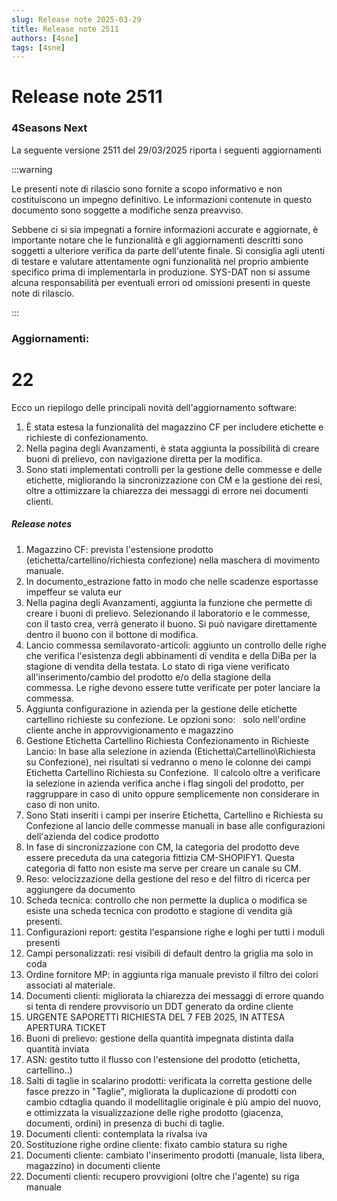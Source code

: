 ```yaml
---
slug: Release note 2025-03-29
title: Release note 2511
authors: [4sne]
tags: [4sne]
---
```


# Release note 2511

### 4Seasons Next

La seguente versione 2511 del 29/03/2025 riporta i seguenti aggiornamenti

:::warning

Le presenti note di rilascio sono fornite a scopo informativo e non costituiscono un impegno definitivo. Le informazioni contenute in questo documento sono soggette a modifiche senza preavviso.

Sebbene ci si sia impegnati a fornire informazioni accurate e aggiornate, è importante notare che le funzionalità e gli aggiornamenti descritti sono soggetti a ulteriore verifica da parte dell'utente finale.  Si consiglia agli utenti di testare e valutare attentamente ogni funzionalità nel proprio ambiente specifico prima di implementarla in produzione.
SYS-DAT non si assume alcuna responsabilità per eventuali errori od omissioni presenti in queste note di rilascio.

:::


<!-- truncate -->

### Aggiornamenti:        

#  22

Ecco un riepilogo delle principali novità dell'aggiornamento software:

1. È stata estesa la funzionalità del magazzino CF per includere etichette e richieste di confezionamento. 
2. Nella pagina degli Avanzamenti, è stata aggiunta la possibilità di creare buoni di prelievo, con navigazione diretta per la modifica. 
3. Sono stati implementati controlli per la gestione delle commesse e delle etichette, migliorando la sincronizzazione con CM e la gestione dei resi, oltre a ottimizzare la chiarezza dei messaggi di errore nei documenti clienti.


##### Release notes

1. Magazzino CF: prevista l'estensione prodotto (etichetta/cartellino/richiesta confezione) nella maschera di movimento manuale.&nbsp; 
1. In documento_estrazione fatto in modo che nelle scadenze esportasse impeffeur se valuta eur 
1. Nella pagina degli Avanzamenti, aggiunta la funzione che permette di creare i buoni di prelievo. Selezionando il laboratorio e le commesse, con il tasto crea, verrà generato il buono. Si può navigare direttamente dentro il buono con il bottone di modifica. 
1. Lancio commessa semilavorato-articoli: aggiunto un controllo delle righe che verifica l'esistenza degli abbinamenti di vendita e della DiBa per la stagione di vendita della testata.&nbsp;Lo stato di riga viene verificato all'inserimento/cambio del prodotto e/o della stagione della commessa.&nbsp;Le righe devono essere tutte verificate per poter lanciare la commessa. 
1. Aggiunta configurazione in azienda per la gestione delle etichette cartellino richieste su confezione. Le opzioni sono:&nbsp; &nbsp;solo nell'ordine cliente anche in approvvigionamento e magazzino   
1. Gestione Etichetta Cartellino Richiesta Confezionamento in Richieste Lancio: In base alla selezione in azienda (Etichetta\Cartellino\Richiesta su Confezione), nei risultati si vedranno o meno le colonne dei campi Etichetta Cartellino Richiesta su Confezione.&nbsp; Il calcolo oltre a verificare la selezione in azienda verifica anche i flag singoli del prodotto, per raggruppare in caso di unito oppure semplicemente non considerare in caso di non unito. 
1. Sono Stati inseriti i campi per inserire Etichetta, Cartellino e Richiesta su Confezione al lancio delle commesse manuali in base alle configurazioni dell'azienda del codice prodotto 
1. In fase di sincronizzazione con CM, la categoria del prodotto deve essere preceduta da una categoria fittizia CM-SHOPIFY1. Questa categoria di fatto non esiste ma serve per creare un canale su CM.   
1. Reso: velocizzazione della gestione del reso e del filtro di ricerca per aggiungere da documento 
1. Scheda tecnica: controllo che non permette la duplica o modifica se esiste una scheda tecnica con prodotto e stagione di vendita già presenti.  
1. Configurazioni report: gestita l'espansione righe e loghi per tutti i moduli presenti 
1. Campi personalizzati: resi visibili di default dentro la griglia ma solo in coda 
1. Ordine fornitore MP: in aggiunta riga manuale previsto il filtro dei colori associati al materiale. 
1. Documenti clienti: migliorata la chiarezza dei messaggi di errore quando si tenta di rendere provvisorio un DDT generato da ordine cliente   
1. URGENTE SAPORETTI RICHIESTA DEL 7 FEB 2025, IN ATTESA APERTURA TICKET 
1. Buoni di prelievo:&nbsp;gestione della quantità impegnata distinta dalla quantità inviata 
1. ASN: gestito tutto il flusso con l'estensione del prodotto (etichetta, cartellino..) 
1. Salti di taglie in scalarino prodotti: verificata la corretta gestione delle fasce prezzo in &quot;Taglie&quot;, migliorata la duplicazione di prodotti con cambio cdtaglia quando il modellitaglie originale è più ampio del nuovo, e ottimizzata la visualizzazione delle righe prodotto (giacenza, documenti, ordini) in presenza di buchi di taglie.  
1. Documenti clienti: contemplata la rivalsa iva 
1. Sostituzione righe ordine cliente: fixato cambio statura su righe 
1. Documenti cliente: cambiato l'inserimento prodotti (manuale, lista libera, magazzino) in documenti cliente 
1. Documenti clienti: recupero provvigioni (oltre che l'agente) su riga manuale 


